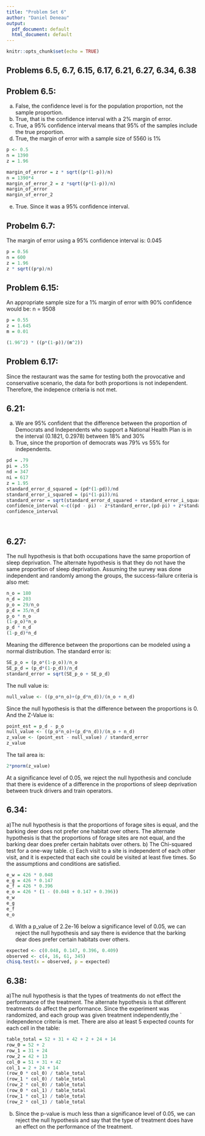 ```yaml
---
title: "Problem Set 6"
author: "Daniel Deneau"
output:
  pdf_document: default
  html_document: default
---
```


```r
knitr::opts_chunk$set(echo = TRUE)
```

## Problems 6.5, 6.7, 6.15, 6.17, 6.21, 6.27, 6.34, 6.38


## Problem 6.5:
a) False, the confidence level is for the population proportion, not the sample proportion. 
b) True, that is the confidence interval with a 2% margin of error.
c) True, a 95% confidence interval means that 95% of the samples include the true proportion.
d) True, the margin of error with a sample size of 5560 is 1%
```r
p <- 0.5
n = 1390
z = 1.96

margin_of_error = z * sqrt((p*(1-p))/n)
n = 1390*4
margin_of_error_2 = z *sqrt((p*(1-p))/n)
margin_of_error
margin_of_error_2

```
e) True. Since it was a 95% confidence interval.

## Probelm 6.7:
The margin of error using a 95% confidence interval is: 0.045 
```r
p = 0.56
n = 600
z = 1.96
z * sqrt((p*p)/n)
```


## Problem 6.15:
An appropriate sample size for a 1% margin of error with 90% confidence would be:
n = 9508
```r
p = 0.55
z = 1.645
m = 0.01

(1.96^2) * ((p*(1-p))/(m^2))

```
## Problem 6.17:
Since the restaurant was the same for testing both the provocative and conservative scenario, the data for both proportions is not independent. Therefore, the indepence criteria is not met.

## 6.21:
a) We are 95% confident that the difference between the proportion of Democrats and Independents who    support a National Health Plan is in the interval (0.1821, 0.2978) between 18% and 30%
b) True, since the proportion of democrats was 79% vs 55% for independents.

```r
pd = .79
pi = .55
nd = 347
ni = 617
z = 1.95
standard_error_d_squared = (pd*(1-pd))/nd
standard_error_i_squared = (pi*(1-pi))/ni
standard_error = sqrt(standard_error_d_squared + standard_error_i_squared)
confidence_interval <-c((pd - pi) - z*standard_error,(pd-pi) + z*standard_error)
confidence_interval




```


## 6.27:
The null hypothesis is that both occupations have the same proportion of sleep deprivation.
The alternate hypothesis is that they do not have the same proportion of sleep deprivation.
Assuming the survey was done independent and randomly among the groups, the success-failure criteria is also met:
```r
n_o = 180
n_d = 203
p_o = 29/n_o
p_d = 35/n_d
p_o * n_o
(1-p_o)*n_o
p_d * n_d
(1-p_d)*n_d
```
Meaning the difference between the proportions can be modeled using a normal distribution.
The standard error is:
```r
SE_p_o = (p_o*(1-p_o))/n_o
SE_p_d = (p_d*(1-p_d))/n_d
standard_error = sqrt(SE_p_o + SE_p_d)
```
The null value is:
```r
null_value <- ((p_o*n_o)+(p_d*n_d))/(n_o + n_d)

```
Since the null hypothesis is that the difference between the proportions is 0.
And the Z-Value is:
```r
point_est = p_d - p_o
null_value <- ((p_o*n_o)+(p_d*n_d))/(n_o + n_d)
z_value <- (point_est - null_value) / standard_error
z_value
```
The tail area is:
```r
2*pnorm(z_value)
```
At a significance level of 0.05, we reject the null hypothesis and conclude that there is evidence of a difference in the proportions of sleep deprivation between truck drivers and train operators.

## 6.34:
a)The null hypothesis is that the proportions of forage sites is equal, and the barking deer does    not prefer one habitat over others.
  The alternate hypothesis is that the proportions of forage sites are not equal, and the barking    dear does prefer certain habitats over others.
b) The Chi-squared test for a one-way table.
c) Each visit to a site is independent of each other visit, and it is expected that each site could be visited at least five times. So the assumptions and conditions are satisfied.
```r
e_w = 426 * 0.048
e_g = 426 * 0.147
e_f = 426 * 0.396
e_o = 426 * (1 - (0.048 + 0.147 + 0.396))
e_w
e_g
e_f
e_o

```
d) With a p_value of 2.2e-16 below a significance level of 0.05, we can reject the null hypothesis and say there is evidence that the barking dear does prefer certain habitats over others.
```r
expected <- c(0.048, 0.147, 0.396, 0.409)
observed <- c(4, 16, 61, 345)
chisq.test(x = observed, p = expected)
```

## 6.38:
a)The null hypothesis is that the types of treatments do not effect the performance of the           treatment.
  The alternate hypothesis is that different treatments do affect the performance.
  Since the experiment was randomized, and each group was given treatment independently,the     `    independence criteria is met. There are also at least 5 expected counts for each cell in the       table:
```r
table_total = 52 + 31 + 42 + 2 + 24 + 14
row_0 = 52 + 2
row_1 = 31 + 24
row_2 = 42 + 13
col_0 = 51 + 31 + 42 
col_1 = 2 + 24 + 14
(row_0 * col_0) / table_total
(row_1 * col_0) / table_total
(row_2 * col_0) / table_total
(row_0 * col_1) / table_total
(row_1 * col_1) / table_total
(row_2 * col_1) / table_total

```
b) Since the p-value is much less than a significance level of 0.05, we can reject the null hypothesis and say that the type of treatment does have an effect on the performance of the treatment.


